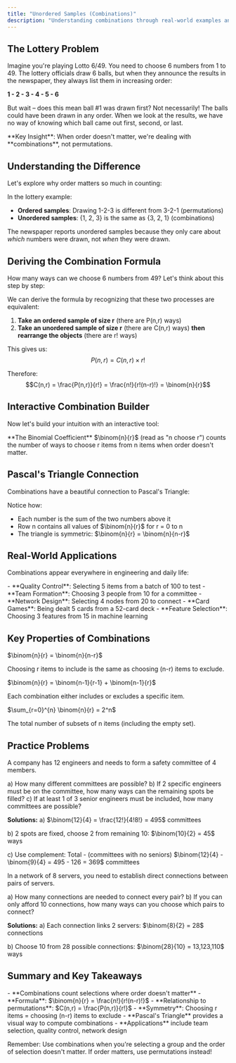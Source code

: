```yaml
---
title: "Unordered Samples (Combinations)"
description: "Understanding combinations through real-world examples and interactive visualizations"
---
```



<ProgressiveContent>

## The Lottery Problem

Imagine you're playing Lotto 6/49. You need to choose 6 numbers from 1 to 49. The lottery officials draw 6 balls, but when they announce the results in the newspaper, they always list them in increasing order:

**1 - 2 - 3 - 4 - 5 - 6**

But wait – does this mean ball #1 was drawn first? Not necessarily! The balls could have been drawn in any order. When we look at the results, we have no way of knowing which ball came out first, second, or last.

<Alert>
**Key Insight**: When order doesn't matter, we're dealing with **combinations**, not permutations.
</Alert>

<SectionBreak />

## Understanding the Difference

Let's explore why order matters so much in counting:

<OrderedVsUnordered />

In the lottery example:
- **Ordered samples**: Drawing 1-2-3 is different from 3-2-1 (permutations)
- **Unordered samples**: {1, 2, 3} is the same as {3, 2, 1} (combinations)

The newspaper reports unordered samples because they only care about *which* numbers were drawn, not *when* they were drawn.

<SectionBreak />

## Deriving the Combination Formula

How many ways can we choose 6 numbers from 49? Let's think about this step by step:

<LotteryExample />

We can derive the formula by recognizing that these two processes are equivalent:

1. **Take an ordered sample of size r** (there are P(n,r) ways)
2. **Take an unordered sample of size r** (there are C(n,r) ways) **then rearrange the objects** (there are r! ways)

This gives us:
$$P(n,r) = C(n,r) \times r!$$

Therefore:
$$C(n,r) = \frac{P(n,r)}{r!} = \frac{n!}{r!(n-r)!} = \binom{n}{r}$$

<SectionBreak />

## Interactive Combination Builder

Now let's build your intuition with an interactive tool:

<CombinationBuilder />

<Concept>
**The Binomial Coefficient** $\binom{n}{r}$ (read as "n choose r") counts the number of ways to choose r items from n items when order doesn't matter.
</Concept>

<SectionBreak />

## Pascal's Triangle Connection

Combinations have a beautiful connection to Pascal's Triangle:

<PascalsTriangleExplorer />

Notice how:
- Each number is the sum of the two numbers above it
- Row n contains all values of $\binom{n}{r}$ for r = 0 to n
- The triangle is symmetric: $\binom{n}{r} = \binom{n}{n-r}$

<SectionBreak />

## Real-World Applications

Combinations appear everywhere in engineering and daily life:

<CombinationApplications />

<BulletList>
- **Quality Control**: Selecting 5 items from a batch of 100 to test
- **Team Formation**: Choosing 3 people from 10 for a committee
- **Network Design**: Selecting 4 nodes from 20 to connect
- **Card Games**: Being dealt 5 cards from a 52-card deck
- **Feature Selection**: Choosing 3 features from 15 in machine learning
</BulletList>

<SectionBreak />

## Key Properties of Combinations

<Definition term="Symmetry Property">
$\binom{n}{r} = \binom{n}{n-r}$

Choosing r items to include is the same as choosing (n-r) items to exclude.
</Definition>

<Definition term="Pascal's Identity">
$\binom{n}{r} = \binom{n-1}{r-1} + \binom{n-1}{r}$

Each combination either includes or excludes a specific item.
</Definition>

<Definition term="Sum of Row">
$\sum_{r=0}^{n} \binom{n}{r} = 2^n$

The total number of subsets of n items (including the empty set).
</Definition>

<SectionBreak />

## Practice Problems

<ExampleBlock title="Committee Selection">
A company has 12 engineers and needs to form a safety committee of 4 members.

a) How many different committees are possible?
b) If 2 specific engineers must be on the committee, how many ways can the remaining spots be filled?
c) If at least 1 of 3 senior engineers must be included, how many committees are possible?

**Solutions:**
a) $\binom{12}{4} = \frac{12!}{4!8!} = 495$ committees

b) 2 spots are fixed, choose 2 from remaining 10: $\binom{10}{2} = 45$ ways

c) Use complement: Total - (committees with no seniors)
   $\binom{12}{4} - \binom{9}{4} = 495 - 126 = 369$ committees
</ExampleBlock>

<ExampleBlock title="Network Connections">
In a network of 8 servers, you need to establish direct connections between pairs of servers.

a) How many connections are needed to connect every pair?
b) If you can only afford 10 connections, how many ways can you choose which pairs to connect?

**Solutions:**
a) Each connection links 2 servers: $\binom{8}{2} = 28$ connections

b) Choose 10 from 28 possible connections: $\binom{28}{10} = 13,123,110$ ways
</ExampleBlock>

<SectionBreak />

## Summary and Key Takeaways

<KeyTakeaways>
- **Combinations count selections where order doesn't matter**
- **Formula**: $\binom{n}{r} = \frac{n!}{r!(n-r)!}$
- **Relationship to permutations**: $C(n,r) = \frac{P(n,r)}{r!}$
- **Symmetry**: Choosing r items = choosing (n-r) items to exclude
- **Pascal's Triangle** provides a visual way to compute combinations
- **Applications** include team selection, quality control, network design
</KeyTakeaways>

Remember: Use combinations when you're selecting a group and the order of selection doesn't matter. If order matters, use permutations instead!

</ProgressiveContent>